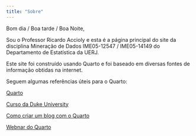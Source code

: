 ```yaml
---
title: "Sobre"
---
```


Bom dia / Boa tarde / Boa Noite,

Sou o Professor Ricardo Accioly e esta é a página principal do site da disciplina Mineração de Dados IME05-12547 / IME05-14149 do Departamento de Estatística da UERJ.

Este site foi construído usando Quarto e foi baseado em diversas fontes de informação obtidas na internet.

Seguem algumas referências úteis para o Quarto:

[Quarto](https://quarto.org/ "Quarto")

[Curso da Duke University](https://sta210-s22.github.io/website/ "STA210")

[Como criar um blog com o Quarto](https://beamilz.com/posts/2022-06-05-creating-a-blog-with-quarto/en/index.html "Blog")

[Webnar do Quarto](https://www.youtube.com/watch?v=yvi5uXQMvu4materials/1-welcome-to-quarto/slides/welcome-to-quarto.html#/title-slide "Webnar")
